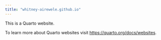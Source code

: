 ```yaml
---
title: "whitney-airewele.github.io"
---
```


This is a Quarto website.

To learn more about Quarto websites visit <https://quarto.org/docs/websites>.
